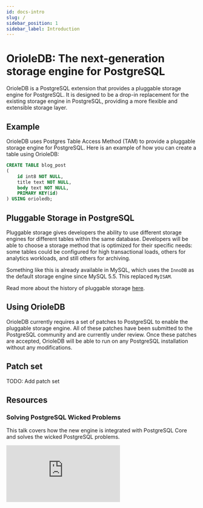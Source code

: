```yaml
---
id: docs-intro
slug: /
sidebar_position: 1
sidebar_label: Introduction
---
```


# OrioleDB: The next-generation storage engine for PostgreSQL

OrioleDB is a PostgreSQL extension that provides a pluggable storage engine for PostgreSQL. It is designed to be a drop-in replacement for the existing storage engine in PostgreSQL, providing a more flexible and extensible storage layer.

## Example

OrioleDB uses Postgres Table Access Method (TAM) to provide a pluggable storage engine for PostgreSQL. Here is an example of how you can create a table using OrioleDB:

```sql
CREATE TABLE blog_post
(
    id int8 NOT NULL,
    title text NOT NULL,
    body text NOT NULL,
    PRIMARY KEY(id)
) USING orioledb;
```

## Pluggable Storage in PostgreSQL

Pluggable storage gives developers the ability to use different storage engines for different tables within the same database. Developers will be able to choose a storage method that is optimized for their specific needs: some tables could be configured for high transactional loads, others for analytics workloads, and still others for archiving.

Something like this is already available in MySQL, which uses the `InnoDB` as the default storage engine since MySQL 5.5. This replaced `MyISAM`.

Read more about the history of pluggable storage [here](https://supabase.com/blog/postgres-pluggable-strorage).

## Using OrioleDB

OrioleDB currently requires a set of patches to PostgreSQL to enable the pluggable storage engine. All of these patches have been submitted to the PostgreSQL community and are currently under review. Once these patches are accepted, OrioleDB will be able to run on any PostgreSQL installation without any modifications.

## Patch set

TODO: Add patch set

## Resources

### Solving PostgreSQL Wicked Problems

This talk covers how the new engine is integrated with PostgreSQL Core and solves the wicked PostgreSQL problems.

<div
  style={{
    position: "relative",
    width: "100%",
    paddingBottom: "56.25%",
    height: 0,
  }}
>
  <iframe
    style={{
      position: "absolute",
      top: 0,
      left: 0,
      width: "100%",
      height: "100%",
    }}
    src="https://www.youtube-nocookie.com/embed/coaJCB_H9cU?si=MHdGlhg-KOAPRlQ8"
    title="YouTube video player"
    frameBorder="0"
    allow="accelerometer; autoplay; clipboard-write; encrypted-media; gyroscope; picture-in-picture; web-share"
    referrerPolicy="strict-origin-when-cross-origin"
    allowFullScreen
  ></iframe>
</div>
